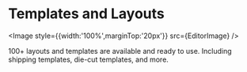 # Templates and Layouts




<Image style={{width:'100%',marginTop:'20px'}} src={EditorImage} />

100+ layouts and templates are available and ready to use. Including shipping templates, die-cut templates, and more.
